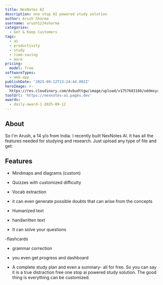 ```yaml
---
title: NexNotes AI
description: one stop AI powered study solution
author: Arush Sharma
username: arush1234sharma
categories:
  - Get & Keep Customers
tags:
  - ai
  - productivity
  - study
  - time-saving
  - more
pricing:
  model: free
softwareTypes:
  - web-app
publishDate: '2025-09-12T13:24:44.092Z'
heroImage: >-
  https://res.cloudinary.com/dvbudttgw/image/upload/v1757683160/oddmxyrazeiky5huxemh.png
toolUrl: 'https://nexnotes-ai.pages.dev'
awards:
  - daily-award-1-2025-09-12
---
```

 ## About
So I'm Arush, a 14 y/o from India. I recently built NexNotes Al. It has all the features needed for studying and research. Just upload any type of file and get:
## Features

- Mindmaps and diagrams (custom)

-  Quizzes with customized difficulty

-  Vocab extraction

-  it can even generate possible doubts that can arise from the concepts

- Humanized text

- handwritten text

- It can solve your questions

-flashcards

- grammar correction

-  you even get progress and dashboard

- A complete study plan and even a summary- all for free. So you can say it is a true distraction free one stop ai powered study solution. The good thing is everything can be customized.
